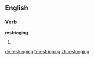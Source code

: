 ==English==

===Verb===
'''restringing'''

# {{third-person singular of|restring}}

[[de:restringing]]
[[fr:restringing]]
[[zh:restringing]]